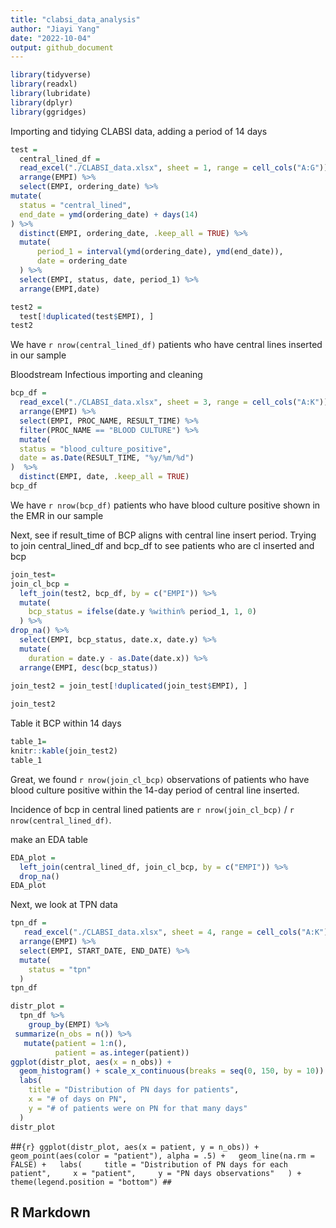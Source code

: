 ```yaml
---
title: "clabsi_data_analysis"
author: "Jiayi Yang"
date: "2022-10-04"
output: github_document
---
```


```r
library(tidyverse)
library(readxl)
library(lubridate)
library(dplyr)
library(ggridges)
```

Importing and tidying CLABSI data, adding a period of 14 days

```r
test = 
  central_lined_df =
  read_excel("./CLABSI_data.xlsx", sheet = 1, range = cell_cols("A:G")) %>% 
  arrange(EMPI) %>% 
  select(EMPI, ordering_date) %>% 
mutate(
  status = "central_lined",
  end_date = ymd(ordering_date) + days(14)
) %>% 
  distinct(EMPI, ordering_date, .keep_all = TRUE) %>% 
  mutate(
      period_1 = interval(ymd(ordering_date), ymd(end_date)),
      date = ordering_date
  ) %>% 
  select(EMPI, status, date, period_1) %>% 
  arrange(EMPI,date) 

test2 = 
  test[!duplicated(test$EMPI), ]
test2
```
We have `r nrow(central_lined_df)` patients who have central lines inserted in our sample

Bloodstream Infectious importing and cleaning
```r
bcp_df =
  read_excel("./CLABSI_data.xlsx", sheet = 3, range = cell_cols("A:K")) %>% 
  arrange(EMPI) %>% 
  select(EMPI, PROC_NAME, RESULT_TIME) %>% 
  filter(PROC_NAME == "BLOOD CULTURE") %>% 
  mutate(
  status = "blood_culture_positive",
  date = as.Date(RESULT_TIME, "%y/%m/%d")
)  %>% 
  distinct(EMPI, date, .keep_all = TRUE)
bcp_df
```

We have `r nrow(bcp_df)` patients who have blood culture positive shown in the EMR in our sample

Next, see if result_time of BCP aligns with central line insert period.
Trying to join central_lined_df and bcp_df to see patients who are cl inserted and bcp
```r
join_test=
join_cl_bcp =
  left_join(test2, bcp_df, by = c("EMPI")) %>%
  mutate(
    bcp_status = ifelse(date.y %within% period_1, 1, 0)
  ) %>%    
drop_na() %>% 
  select(EMPI, bcp_status, date.x, date.y) %>% 
  mutate(
    duration = date.y - as.Date(date.x)) %>% 
  arrange(EMPI, desc(bcp_status))
  
join_test2 = join_test[!duplicated(join_test$EMPI), ]

join_test2
```
Table it BCP within 14 days
```r
table_1=  
knitr::kable(join_test2)
table_1
```


Great, we found `r nrow(join_cl_bcp)` observations of patients who have blood culture positive within the 14-day period of central line inserted. 

Incidence of bcp in central lined patients are `r nrow(join_cl_bcp)` / `r nrow(central_lined_df)`.


make an EDA table
```r
EDA_plot =
  left_join(central_lined_df, join_cl_bcp, by = c("EMPI")) %>% 
  drop_na()
EDA_plot
```


Next, we look at TPN data
```r
tpn_df =
   read_excel("./CLABSI_data.xlsx", sheet = 4, range = cell_cols("A:K")) %>% 
  arrange(EMPI) %>% 
  select(EMPI, START_DATE, END_DATE) %>% 
  mutate(
    status = "tpn"
  )
tpn_df
```
```r

distr_plot = 
  tpn_df %>% 
    group_by(EMPI) %>% 
 summarize(n_obs = n()) %>% 
   mutate(patient = 1:n(),
          patient = as.integer(patient))
ggplot(distr_plot, aes(x = n_obs)) +
  geom_histogram() + scale_x_continuous(breaks = seq(0, 150, by = 10)) + scale_y_continuous(breaks = seq(0, 40, by = 2)) +
  labs(
    title = "Distribution of PN days for patients",
    x = "# of days on PN",
    y = "# of patients were on PN for that many days"
  ) 
distr_plot


```
##```{r}
ggplot(distr_plot, aes(x = patient, y = n_obs)) + 
  geom_point(aes(color = "patient"), alpha = .5) +
  geom_line(na.rm = FALSE) +
  labs(
    title = "Distribution of PN days for each patient",
    x = "patient",
    y = "PN days observations"
  ) + 
    theme(legend.position = "bottom")
##```

## R Markdown
